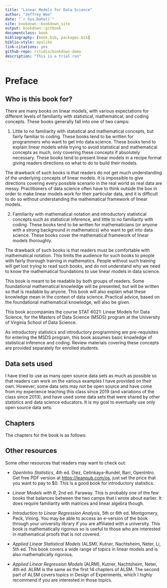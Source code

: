 ```yaml
--- 
title: "Linear Models for Data Science"
author: "Jeffrey Woo"
date: "`r Sys.Date()`"
site: bookdown::bookdown_site
output: bookdown::gitbook
documentclass: book
bibliography: [book.bib, packages.bib]
biblio-style: apalike
link-citations: yes
github-repo: rstudio/bookdown-demo
description: "This is a trial run"
---
```


# Preface {-}

## Who is this book for? {-}

<!-- Remember each Rmd file contains one and only one chapter, and a chapter is defined by the first-level heading `#`. -->

There are many books on linear models, with various expectations for different levels of familiarity with statistical, mathematical, and coding concepts. These books generally fall into one of two camps:

1. Little to no familiarity with statistical and mathematical concepts, but fairly familiar to coding. These books tend to be written for programmers who want to get into data science. These books tend to explain linear models while trying to avoid statistical and mathematical concepts as much, only covering these concepts if absolutely necessary. These books tend to present linear models in a recipe format giving readers directions on what to do to build their models. 

The drawback of such books is that readers do not get much understanding of the underlying concepts of linear models. It is impossible to give directions covering every possible scenario in the real world as real data are messy. Practitioners of data science often have to think outside the box in order to make linear models work for their particular data, and it is difficult to do so without understanding the mathematical framework of linear models. 

2. Familiarity with mathematical notation and introductory statistical concepts such as statistical inference, and little to no familiarity with coding. These books tend to be written for mathematicians (or anyone with a strong background in mathematics) who want to get into data science. These books cover the mathematical framework of linear models thoroughly.

The drawback of such books is that readers must be comfortable with mathematical notation. This limits the audience for such books to people with fairly thorough training in mathematics. People without such training will get lost trying to read such books, and do not understand why we need to know the mathematical foundations to use linear models in data science. 

This book is meant to be readable by both groups of readers. Some foundational mathematical knowledge will be presented, but will be written so that is readable by anyone. This book will also explain what these knowledge mean in the context of data science. Practical advice, based on the foundational mathematical knowledge, will also be given.

This book accompanies the course STAT 6021: Linear Models for Data Science, for the Masters of Data Science (MSDS) program at the University of Virginia School of Data Science. 

As introductory statistics and introductory programming are pre-requisites for entering the MSDS program, this book assumes basic knowledge of statistical inference and coding. Review materials covering these concepts are provided separately for enrolled students. 

## Data sets used {-}

I have tried to use as many open source data sets as much as possible so that readers can work on the various examples I have provided on their own. However, some data sets may not be open source and have come from my experience teaching this class since 2019 (and variations of the class since 2013), and have used some data sets that were shared by other statistics and data science educators. It is my goal to eventually use only open source data sets.

## Chapters {-}

The chapters for the book is as follows:

## Other resources {-}

Some other resources that readers may want to check out:

- *OpenIntro Statistics*, 4th ed. Diez, Cetinkaya-Rundel, Barr, OpenIntro. Get free PDF version at <https://leanpub.com/os>, just set the price that you want to pay to $0. This is a good book for introductory statistics. 

- *Linear Models with R*, 2nd ed. Faraway. This is probably one of the few books that balances between the two camps that I wrote about earlier. It does require familiarity with matrices and linear algebra though. 

- *Introduction to Linear Regression Analysis*, 5th or 6th ed. Montgomery, Peck, Vining. You may be able to access an e-version of the book through your university library if you are affiliated with a university. This book is mathematically rigorous so is useful to those who are interested in mathematical proofs that is not covered.

- *Applied Linear Statistical Models* (ALSM), Kutner, Nachtsheim, Neter, Li, 5th ed. This book covers a wide range of topics in linear models and is also mathematically rigorous. 

- *Applied Linear Regression Models* (ALRM), Kutner, Nachtsheim, Neter, 4th ed.  ALRM is the same as the first 14 chapters of ALSM. The second part of ALSM covers topics in Design of Experiments, which I highly recommend if you are interested in those topics. 
